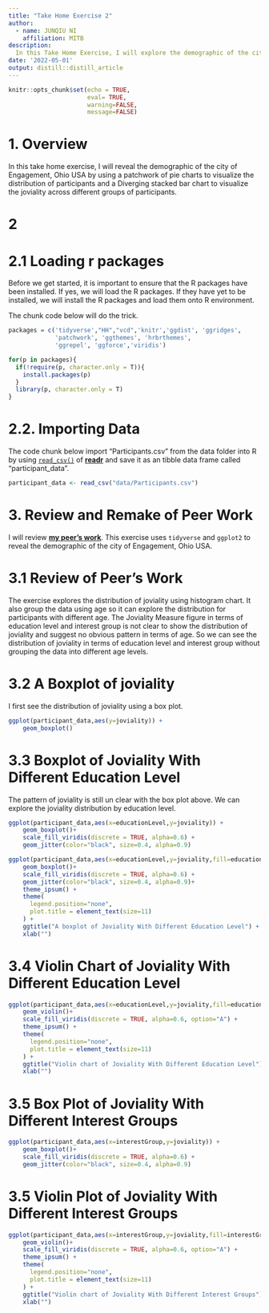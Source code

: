 ```yaml
---
title: "Take Home Exercise 2"
author: 
  - name: JUNQIU NI
    affiliation: MITB
description:
  In this Take Home Exercise, I will explore the demographic of the city of Engagement, Ohio USA.Creating data visualisation beyond default select one of the Take-home Exercise01 prepared by your classmate, critic the submission in terms of clarity and aesthetics, and remake the original design by using the data visualisation principles and best practic.
date: '2022-05-01'
output: distill::distill_article
---
```


```r
knitr::opts_chunk$set(echo = TRUE,
                      eval= TRUE,
                      warning=FALSE,
                      message=FALSE)
```

# 1. Overview


In this take home exercise, I will reveal the demographic of the city of Engagement, Ohio USA by using a patchwork of pie charts to visualize the distribution of participants and a Diverging stacked bar chart to visualize the joviality across different groups of participants.

# 2

# 2.1 Loading r packages

Before we get started, it is important to ensure that the R packages have been installed.  If yes, we will load the R packages. If they have yet to be installed, we will install the R packages and load them onto R environment.

The chunk code below will do the trick.

```r
packages = c('tidyverse',"HH","vcd",'knitr','ggdist', 'ggridges',
             'patchwork', 'ggthemes', 'hrbrthemes',
             'ggrepel', 'ggforce','viridis')

for(p in packages){
  if(!require(p, character.only = T)){
    install.packages(p)
  }
  library(p, character.only = T)
}

```

# 2.2. Importing Data

The code chunk below import "Participants.csv" from the data folder into R by using [`read_csv()`](https://readr.tidyverse.org/reference/read_delim.html) of [**readr**](https://readr.tidyverse.org/index.html) and save it as an tibble data frame called "participant_data".

```r
participant_data <- read_csv("data/Participants.csv")
```

# 3. Review and Remake of Peer Work

I will review [**my peer's  work**](https://visualanalytics.netlify.app/th_ex/th_ex1.html). This exercise uses `tidyverse` and `ggplot2`  to reveal the demographic of the city of Engagement, Ohio USA. 

# 3.1 Review of Peer's Work

The exercise explores the distribution of joviality using histogram chart.
It also group the data using age so it can explore the distribution for participants with different age. The Joviality Measure figure in terms of education level and interest group is not clear to show the distribution of joviality and suggest no obvious pattern in terms of age. So we can see the distribution of joviality in terms of education level and interest group without grouping the data into different age levels.


# 3.2 A Boxplot of joviality

I first see the distribution of joviality using a box plot.

```r
ggplot(participant_data,aes(y=joviality)) +
    geom_boxplot()
```

# 3.3 Boxplot of Joviality With Different Education Level
The pattern of joviality is still un clear with the box plot above. We can explore the joviality distribution by education level.

```r

ggplot(participant_data,aes(x=educationLevel,y=joviality)) +
    geom_boxplot()+
    scale_fill_viridis(discrete = TRUE, alpha=0.6) +
    geom_jitter(color="black", size=0.4, alpha=0.9)
```
```r

ggplot(participant_data,aes(x=educationLevel,y=joviality,fill=educationLevel)) +
    geom_boxplot()+
    scale_fill_viridis(discrete = TRUE, alpha=0.6) +
    geom_jitter(color="black", size=0.4, alpha=0.9)+
    theme_ipsum() +
    theme(
      legend.position="none",
      plot.title = element_text(size=11)
    ) +
    ggtitle("A boxplot of Joviality With Different Education Level") +
    xlab("")
```
# 3.4 Violin Chart of Joviality With Different Education Level


```r
ggplot(participant_data,aes(x=educationLevel,y=joviality,fill=educationLevel)) +
    geom_violin()+
    scale_fill_viridis(discrete = TRUE, alpha=0.6, option="A") +
    theme_ipsum() +
    theme(
      legend.position="none",
      plot.title = element_text(size=11)
    ) +
    ggtitle("Violin chart of Joviality With Different Education Level") +
    xlab("")

```  
# 3.5 Box Plot of Joviality With Different Interest Groups

```r

ggplot(participant_data,aes(x=interestGroup,y=joviality)) +
    geom_boxplot()+
    scale_fill_viridis(discrete = TRUE, alpha=0.6) +
    geom_jitter(color="black", size=0.4, alpha=0.9)
```

# 3.5 Violin Plot of Joviality With Different Interest Groups

```r
ggplot(participant_data,aes(x=interestGroup,y=joviality,fill=interestGroup)) +
    geom_violin()+
    scale_fill_viridis(discrete = TRUE, alpha=0.6, option="A") +
    theme_ipsum() +
    theme(
      legend.position="none",
      plot.title = element_text(size=11)
    ) +
    ggtitle("Violin chart of Joviality With Different Interest Groups") +
    xlab("")
```  


